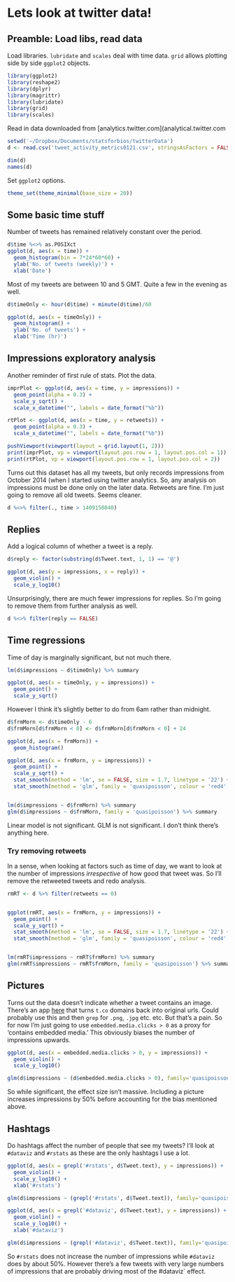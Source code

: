 

# Lets look at twitter data!

## Preamble: Load libs, read data

Load libraries. `lubridate` and `scales` deal with time data. `grid` allows plotting side by side `ggplot2` objects. 
```r
library(ggplot2)
library(reshape2)
library(dplyr)
library(magrittr)
library(lubridate)
library(grid)
library(scales)
```

Read in data downloaded from [analytics.twitter.com](analytical.twitter.com

```r
setwd('~/Dropbox/Documents/statsforbios/twitterData')
d <- read.csv('tweet_activity_metrics0121.csv', stringsAsFactors = FALSE)

dim(d)
names(d)
```

Set `ggplot2` options.

```r
theme_set(theme_minimal(base_size = 20))

```



## Some basic time stuff

Number of tweets has remained relatively constant over the period.

```r
d$time %<>% as.POSIXct
ggplot(d, aes(x = time)) +
  geom_histogram(bin = 7*24*60*60) +
  ylab('No. of tweets (weekly)') +
  xlab('Date')
```

Most of my tweets are between 10 and 5 GMT. Quite a few in the evening as well.

```r
d$timeOnly <- hour(d$time) + minute(d$time)/60

ggplot(d, aes(x = timeOnly)) + 
  geom_histogram() +
  ylab('No. of tweets') +
  xlab('Time (hr)')
```


## Impressions exploratory analysis

Another reminder of first rule of stats. Plot the data.

```r
imprPlot <- ggplot(d, aes(x = time, y = impressions)) +
  geom_point(alpha = 0.3) +
  scale_y_sqrt() +
  scale_x_datetime("", labels = date_format("%b"))

rtPlot <- ggplot(d, aes(x = time, y = retweets)) + 
  geom_point(alpha = 0.3) +
  scale_x_datetime("", labels = date_format("%b"))

pushViewport(viewport(layout = grid.layout(1, 2)))
print(imprPlot, vp = viewport(layout.pos.row = 1, layout.pos.col = 1))
print(rtPlot, vp = viewport(layout.pos.row = 1, layout.pos.col = 2))

```

Turns out this dataset has all my tweets, but only records impressions from October 2014 (when I started using twitter analytics. 
So, any analysis on impressions must be done only on the later data. 
Retweets are fine.
I'm just going to remove all old tweets. 
Seems cleaner.

```r
d %<>% filter(., time > 1409150040)
```

## Replies

Add a logical column of whether a tweet is a reply.

```r
d$reply <- factor(substring(d$Tweet.text, 1, 1) == '@')

ggplot(d, aes(y = impressions, x = reply)) +
  geom_violin() +
  scale_y_log10()
```

Unsurprisingly, there are much fewer impressions for replies. 
So I'm going to remove them from further analysis as well.

```r
d %<>% filter(reply == FALSE)
```

## Time regressions

Time of day is marginally significant, but not much there.
```r
lm(d$impressions ~ d$timeOnly) %>% summary

ggplot(d, aes(x = timeOnly, y = impressions)) +
  geom_point() +
  scale_y_sqrt()

```

However I think it's slightly better to do from 6am rather than midnight.

```r
d$frmMorn <- d$timeOnly - 6
d$frmMorn[d$frmMorn < 0] <- d$frmMorn[d$frmMorn < 0] + 24 

ggplot(d, aes(x = frmMorn)) + 
  geom_histogram()

ggplot(d, aes(x = frmMorn, y = impressions)) +
  geom_point() +
  scale_y_sqrt() +
  stat_smooth(method = 'lm', se = FALSE, size = 1.7, linetype = '22') + 
  stat_smooth(method = 'glm', family = 'quasipoisson', colour = 'red4', se = FALSE, size = 1.7, linetype = '21')


lm(d$impressions ~ d$frmMorn) %>% summary
glm(d$impressions ~ d$frmMorn, family = 'quasipoisson') %>% summary
```

Linear model is not significant. 
GLM is not significant. 
I don't think there's anything here. 


### Try removing retweets

In a sense, when looking at factors such as time of day, we want to look at the number of impressions *irrespective* of how good that tweet was. 
So I'll remove the retweeted tweets and redo analysis.

```r
rmRT <- d %>% filter(retweets == 0)


ggplot(rmRT, aes(x = frmMorn, y = impressions)) +
  geom_point() +
  scale_y_sqrt() +
  stat_smooth(method = 'lm', se = FALSE, size = 1.7, linetype = '22') + 
  stat_smooth(method = 'glm', family = 'quasipoisson', colour = 'red4', se = FALSE, size = 1.7, linetype = '21')


lm(rmRT$impressions ~ rmRT$frmMorn) %>% summary
glm(rmRT$impressions ~ rmRT$frmMorn, family = 'quasipoisson') %>% summary

```


## Pictures

Turns out the data doesn't indicate whether a tweet contains an image.
There's an app [here](http://stackoverflow.com/questions/6500721/find-where-a-t-co-link-goes-to) that turns `t.co` domains back into original urls.
Could probably use this and then `grep` for `.png`, `.jpg` etc. etc.
But that's a pain. So for now I'm just going to use `embedded.media.clicks > 0` as a proxy for 'contains embedded media.'
This obviously biases the number of impressions upwards.

```r

ggplot(d, aes(x = embedded.media.clicks > 0, y = impressions)) +
  geom_violin() +
  scale_y_log10()

glm(d$impressions ~ (d$embedded.media.clicks > 0), family='quasipoisson') %>% summary
```

So while significant, the effect size isn't massive.
Including a picture increases impressions by 50% before accounting for the bias mentioned above.

## Hashtags

Do hashtags affect the number of people that see my tweets? 
I'll look at `#dataviz` and `#rstats` as these are the only hashtags I use a lot.

```r
ggplot(d, aes(x = grepl('#rstats', d$Tweet.text), y = impressions)) + 
  geom_violin() + 
  scale_y_log10() +
  xlab('#rstats')

glm(d$impressions ~ (grepl('#rstats', d$Tweet.text)), family='quasipoisson') %>% summary

ggplot(d, aes(x = grepl('#dataviz', d$Tweet.text), y = impressions)) + 
  geom_violin() + 
  scale_y_log10() +
  xlab('#dataviz')

glm(d$impressions ~ (grepl('#dataviz', d$Tweet.text)), family='quasipoisson') %>% summary
```

So `#rstats` does not increase the number of impressions while `#dataviz` does by about 50%.
However there's a few tweets with very large numbers of impressions that are probably driving most of the #dataviz` effect.


